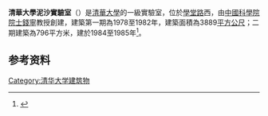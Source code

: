 '''清華大學泥沙實驗室'''（{{lang|en|Sediment Laboratory}}）是[[清華大學|清華大學]]的一級實驗室，位於[[清華大學校園道路|學堂路]]西，由[[中國科學院院士|中國科學院院士]][[錢寧|錢寧]]教授創建，建築第一期為1978至1982年，建築面積為3889[[平方公尺|平方公尺]]；二期建築為796平方米，建於1984至1985年<ref name=11a>{{Cite book | author = 朱文一 | title = 中國大學校園指南清華大學 | location = 北京 | publisher = 清華大學出版社 | date = 2010-10-01 | pages =41 | ISBN = 9787302239987 | accessdate = 2019-07-17 | url = http://www.wenqujingdian.com/Public/editor/attached/file/20180330/20180330225620_85728.pdf | language = zh-cn | quote =  | archive-date = 2020-08-05 | archive-url = https://web.archive.org/web/20200805211841/http://www.wenqujingdian.com/Public/editor/attached/file/20180330/20180330225620_85728.pdf | dead-url = no }}</ref>。

==参考资料==
<div class="references-small">
<references />
</div>
{{清华大学|nocat}}
[[Category:清华大学建筑物|Category:清华大学建筑物]]